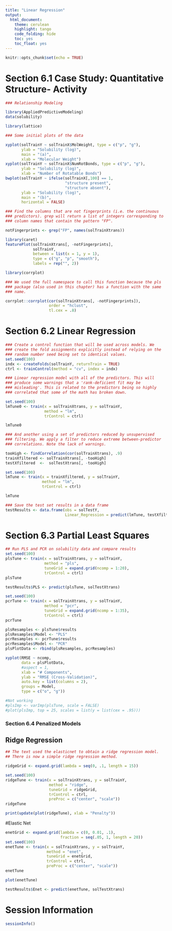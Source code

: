 ```yaml
---
title: "Linear Regression"
output:
  html_document:
    theme: cerulean
    highlight: tango
    code_folding: hide
    toc: yes
    toc_float: yes
---
```


```r
knitr::opts_chunk$set(echo = TRUE)
```


# Section 6.1 Case Study: Quantitative Structure- Activity

```r

### Relationship Modeling

library(AppliedPredictiveModeling)
data(solubility)

library(lattice)

### Some initial plots of the data

xyplot(solTrainY ~ solTrainX$MolWeight, type = c("p", "g"),
       ylab = "Solubility (log)",
       main = "(a)",
       xlab = "Molecular Weight")
xyplot(solTrainY ~ solTrainX$NumRotBonds, type = c("p", "g"),
       ylab = "Solubility (log)",
       xlab = "Number of Rotatable Bonds")
bwplot(solTrainY ~ ifelse(solTrainX[,100] == 1, 
                          "structure present", 
                          "structure absent"),
       ylab = "Solubility (log)",
       main = "(b)",
       horizontal = FALSE)

### Find the columns that are not fingerprints (i.e. the continuous
### predictors). grep will return a list of integers corresponding to
### column names that contain the pattern "FP".

notFingerprints <- grep("FP", names(solTrainXtrans))

library(caret)
featurePlot(solTrainXtrans[, -notFingerprints],
            solTrainY,
            between = list(x = 1, y = 1),
            type = c("g", "p", "smooth"),
            labels = rep("", 2))
```


```r
library(corrplot)

### We used the full namespace to call this function because the pls
### package (also used in this chapter) has a function with the same
### name.

corrplot::corrplot(cor(solTrainXtrans[, -notFingerprints]), 
                   order = "hclust", 
                   tl.cex = .8)

```



# Section 6.2 Linear Regression


```r
### Create a control function that will be used across models. We
### create the fold assignments explicitly instead of relying on the
### random number seed being set to identical values.
set.seed(100)
indx <- createFolds(solTrainY, returnTrain = TRUE)
ctrl <- trainControl(method = "cv", index = indx)

### Linear regression model with all of the predictors. This will
### produce some warnings that a 'rank-deficient fit may be
### misleading'. This is related to the predictors being so highly
### correlated that some of the math has broken down.

set.seed(100)
lmTune0 <- train(x = solTrainXtrans, y = solTrainY,
                 method = "lm",
                 trControl = ctrl)

lmTune0 
```


```r
### And another using a set of predictors reduced by unsupervised
### filtering. We apply a filter to reduce extreme between-predictor
### correlations. Note the lack of warnings.

tooHigh <- findCorrelation(cor(solTrainXtrans), .9)
trainXfiltered <- solTrainXtrans[, -tooHigh]
testXfiltered  <-  solTestXtrans[, -tooHigh]

set.seed(100)
lmTune <- train(x = trainXfiltered, y = solTrainY,
                method = "lm",
                trControl = ctrl)

lmTune

### Save the test set results in a data frame                 
testResults <- data.frame(obs = solTestY,
                          Linear_Regression = predict(lmTune, testXfiltered))


```
               


################################################################################
# Section 6.3 Partial Least Squares

```r
## Run PLS and PCR on solubility data and compare results
set.seed(100)
plsTune <- train(x = solTrainXtrans, y = solTrainY,
                 method = "pls",
                 tuneGrid = expand.grid(ncomp = 1:20),
                 trControl = ctrl)
plsTune

testResults$PLS <- predict(plsTune, solTestXtrans)

set.seed(100)
pcrTune <- train(x = solTrainXtrans, y = solTrainY,
                 method = "pcr",
                 tuneGrid = expand.grid(ncomp = 1:35),
                 trControl = ctrl)
pcrTune                  

plsResamples <- plsTune$results
plsResamples$Model <- "PLS"
pcrResamples <- pcrTune$results
pcrResamples$Model <- "PCR"
plsPlotData <- rbind(plsResamples, pcrResamples)

xyplot(RMSE ~ ncomp,
       data = plsPlotData,
       #aspect = 1,
       xlab = "# Components",
       ylab = "RMSE (Cross-Validation)",
       auto.key = list(columns = 2),
       groups = Model,
       type = c("o", "g"))

#Not working
#plsImp <- varImp(plsTune, scale = FALSE)
#plot(plsImp, top = 25, scales = list(y = list(cex = .95)))

```


################################################################################
### Section 6.4 Penalized Models

## Ridge Regression

```r
## The text used the elasticnet to obtain a ridge regression model.
## There is now a simple ridge regression method.

ridgeGrid <- expand.grid(lambda = seq(0, .1, length = 15))

set.seed(100)
ridgeTune <- train(x = solTrainXtrans, y = solTrainY,
                   method = "ridge",
                   tuneGrid = ridgeGrid,
                   trControl = ctrl,
                   preProc = c("center", "scale"))
ridgeTune

print(update(plot(ridgeTune), xlab = "Penalty"))
```

#Elastic Net

```r
enetGrid <- expand.grid(lambda = c(0, 0.01, .1), 
                        fraction = seq(.05, 1, length = 20))
set.seed(100)
enetTune <- train(x = solTrainXtrans, y = solTrainY,
                  method = "enet",
                  tuneGrid = enetGrid,
                  trControl = ctrl,
                  preProc = c("center", "scale"))
enetTune

plot(enetTune)

testResults$Enet <- predict(enetTune, solTestXtrans)
```




# Session Information
```r
sessionInfo()
```






